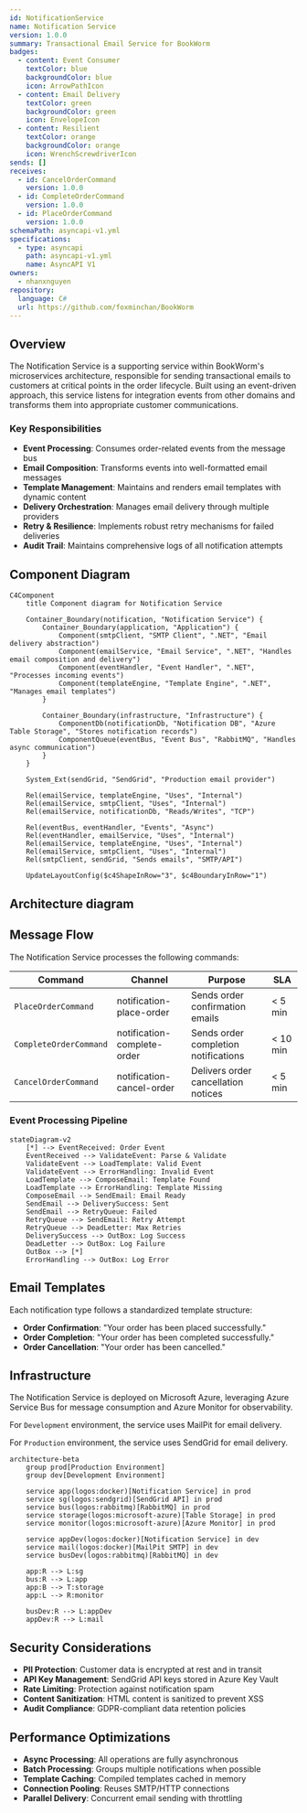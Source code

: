 ```yaml
---
id: NotificationService
name: Notification Service
version: 1.0.0
summary: Transactional Email Service for BookWorm
badges:
  - content: Event Consumer
    textColor: blue
    backgroundColor: blue
    icon: ArrowPathIcon
  - content: Email Delivery
    textColor: green
    backgroundColor: green
    icon: EnvelopeIcon
  - content: Resilient
    textColor: orange
    backgroundColor: orange
    icon: WrenchScrewdriverIcon
sends: []
receives:
  - id: CancelOrderCommand
    version: 1.0.0
  - id: CompleteOrderCommand
    version: 1.0.0
  - id: PlaceOrderCommand
    version: 1.0.0
schemaPath: asyncapi-v1.yml
specifications:
  - type: asyncapi
    path: asyncapi-v1.yml
    name: AsyncAPI V1
owners:
  - nhanxnguyen
repository:
  language: C#
  url: https://github.com/foxminchan/BookWorm
---
```


<Tiles>
  <Tile
    icon="DocumentIcon"
    href={`/docs/services/${frontmatter.id}/${frontmatter.version}/changelog`}
    title="View the changelog"
    description="Want to know the history of this service? View the change logs"
  />
  <Tile
    icon="UserGroupIcon"
    href="/docs/users/nhanxnguyen"
    title="Contact the author"
    description="Any questions? Feel free to contact the owners"
  />
  <Tile
    icon="BoltIcon"
    href={`/visualiser/services/${frontmatter.id}/${frontmatter.version}`}
    title={`Receives ${frontmatter.receives.length} messages`}
    description="This service receives messages from other services"
  />
</Tiles>

## Overview

The Notification Service is a supporting service within BookWorm's microservices architecture, responsible for sending transactional emails to customers at critical points in the order lifecycle. Built using an event-driven approach, this service listens for integration events from other domains and transforms them into appropriate customer communications.

### Key Responsibilities

- **Event Processing**: Consumes order-related events from the message bus
- **Email Composition**: Transforms events into well-formatted email messages
- **Template Management**: Maintains and renders email templates with dynamic content
- **Delivery Orchestration**: Manages email delivery through multiple providers
- **Retry & Resilience**: Implements robust retry mechanisms for failed deliveries
- **Audit Trail**: Maintains comprehensive logs of all notification attempts

## Component Diagram

```mermaid
C4Component
    title Component diagram for Notification Service

    Container_Boundary(notification, "Notification Service") {
        Container_Boundary(application, "Application") {
            Component(smtpClient, "SMTP Client", ".NET", "Email delivery abstraction")
            Component(emailService, "Email Service", ".NET", "Handles email composition and delivery")
            Component(eventHandler, "Event Handler", ".NET", "Processes incoming events")
            Component(templateEngine, "Template Engine", ".NET", "Manages email templates")
        }

        Container_Boundary(infrastructure, "Infrastructure") {
            ComponentDb(notificationDb, "Notification DB", "Azure Table Storage", "Stores notification records")
            ComponentQueue(eventBus, "Event Bus", "RabbitMQ", "Handles async communication")
        }
    }

    System_Ext(sendGrid, "SendGrid", "Production email provider")

    Rel(emailService, templateEngine, "Uses", "Internal")
    Rel(emailService, smtpClient, "Uses", "Internal")
    Rel(emailService, notificationDb, "Reads/Writes", "TCP")

    Rel(eventBus, eventHandler, "Events", "Async")
    Rel(eventHandler, emailService, "Uses", "Internal")
    Rel(emailService, templateEngine, "Uses", "Internal")
    Rel(emailService, smtpClient, "Uses", "Internal")
    Rel(smtpClient, sendGrid, "Sends emails", "SMTP/API")

    UpdateLayoutConfig($c4ShapeInRow="3", $c4BoundaryInRow="1")
```

## Architecture diagram

<NodeGraph />

## Message Flow

The Notification Service processes the following commands:

| Command                | Channel                     | Purpose                              | SLA      |
| ---------------------- | --------------------------- | ------------------------------------ | -------- |
| `PlaceOrderCommand`    | notification-place-order    | Sends order confirmation emails      | < 5 min  |
| `CompleteOrderCommand` | notification-complete-order | Sends order completion notifications | < 10 min |
| `CancelOrderCommand`   | notification-cancel-order   | Delivers order cancellation notices  | < 5 min  |

### Event Processing Pipeline

```mermaid
stateDiagram-v2
    [*] --> EventReceived: Order Event
    EventReceived --> ValidateEvent: Parse & Validate
    ValidateEvent --> LoadTemplate: Valid Event
    ValidateEvent --> ErrorHandling: Invalid Event
    LoadTemplate --> ComposeEmail: Template Found
    LoadTemplate --> ErrorHandling: Template Missing
    ComposeEmail --> SendEmail: Email Ready
    SendEmail --> DeliverySuccess: Sent
    SendEmail --> RetryQueue: Failed
    RetryQueue --> SendEmail: Retry Attempt
    RetryQueue --> DeadLetter: Max Retries
    DeliverySuccess --> OutBox: Log Success
    DeadLetter --> OutBox: Log Failure
    OutBox --> [*]
    ErrorHandling --> OutBox: Log Error
```

## Email Templates

Each notification type follows a standardized template structure:

- **Order Confirmation**: "Your order has been placed successfully."
- **Order Completion**: "Your order has been completed successfully."
- **Order Cancellation**: "Your order has been cancelled."

## Infrastructure

The Notification Service is deployed on Microsoft Azure, leveraging Azure Service Bus for message consumption and Azure Monitor for observability.

For `Development` environment, the service uses MailPit for email delivery.

For `Production` environment, the service uses SendGrid for email delivery.

```mermaid
architecture-beta
    group prod[Production Environment]
    group dev[Development Environment]

    service app(logos:docker)[Notification Service] in prod
    service sg(logos:sendgrid)[SendGrid API] in prod
    service bus(logos:rabbitmq)[RabbitMQ] in prod
    service storage(logos:microsoft-azure)[Table Storage] in prod
    service monitor(logos:microsoft-azure)[Azure Monitor] in prod

    service appDev(logos:docker)[Notification Service] in dev
    service mail(logos:docker)[MailPit SMTP] in dev
    service busDev(logos:rabbitmq)[RabbitMQ] in dev

    app:R --> L:sg
    bus:R --> L:app
    app:B --> T:storage
    app:L --> R:monitor

    busDev:R --> L:appDev
    appDev:R --> L:mail
```

## Security Considerations

- **PII Protection**: Customer data is encrypted at rest and in transit
- **API Key Management**: SendGrid API keys stored in Azure Key Vault
- **Rate Limiting**: Protection against notification spam
- **Content Sanitization**: HTML content is sanitized to prevent XSS
- **Audit Compliance**: GDPR-compliant data retention policies

## Performance Optimizations

- **Async Processing**: All operations are fully asynchronous
- **Batch Processing**: Groups multiple notifications when possible
- **Template Caching**: Compiled templates cached in memory
- **Connection Pooling**: Reuses SMTP/HTTP connections
- **Parallel Delivery**: Concurrent email sending with throttling
